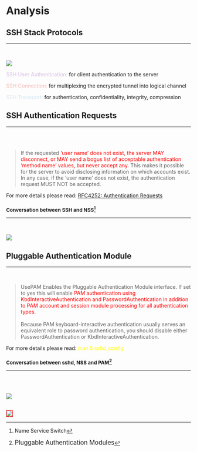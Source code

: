 # Analysis {background-image="themes/topic.jpg"}

## SSH Stack Protocols {background-gradient="linear-gradient(to bottom, #00192C, #004F61)"}

<hr>

<br>

<!-- ```{mermaid} -->
<!-- %%| fig-align: center -->
<!-- %%| file: /src/diagrams/03-ssh-stack-protocols.mmd -->
<!-- ``` -->

<!-- https://github.com/astefanutti/decktape/issues/328 -->
![](/src/images/03-ssh-stack-protocols.svg)

::: {.custom-smaller}
[SSH User Authentication:]{style="color:#d7bde2;"} for client authentication to
the server

[SSH Connection:]{style="color:#f5b7b1;"} for multiplexing the
encrypted tunnel into logical channel

[SSH Transport:]{style="color:#d4e6f1;"} for authentication, confidentiality,
integrity, compression
:::

## SSH Authentication Requests {background-gradient="linear-gradient(to bottom, #00192C, #004F61)"}

<hr>

<br>
<br>

>If the requested ['user name' does not exist, the server MAY disconnect, or MAY
send a bogus list of acceptable authentication 'method name' values, but never
accept any]{style="color:red;"}. This makes it possible for the server to avoid
disclosing information on which accounts exist. In any case, if the 'user name'
does not exist, the authentication request MUST NOT be accepted.

:::aside
For more details please read:
[RFC4252: Authentication Requests](https://datatracker.ietf.org/doc/html/rfc4252#section-5){target="_blank_"}
:::

## Conversation between SSH and NSS[^nss] {background-gradient="linear-gradient(to bottom, #00192C, #004F61)" style="font-size: 96.5%;"}

<hr>
<br>

[^nss]: Name Service Switch

<!-- Mermind Live Editor make to render more better than mermind into quarto -->
<!-- container -->
<!-- ```{mermaid} -->
<!-- %%| fig-align: center -->
<!-- %%| file: /src/images/04-ssh-nss.mmd -->
<!-- ``` -->
![](/src/images/sshd-nss.svg){fig-align="center" fig-align="center"}

## Pluggable Authentication Module {background-gradient="linear-gradient(to bottom, #00192C, #004F61)"}

<hr>

<br>

> UsePAM Enables the Pluggable Authentication Module interface. If set to yes
this will enable [PAM authentication using KbdInteractiveAuthentication and
PasswordAuthentication in addition to PAM account and session module processing
for all authentication types.]{style="color:red;"}\
\
Because PAM keyboard-interactive authentication usually serves an equivalent
role to password authentication, you should disable either
PasswordAuthentication or KbdInteractiveAuthentication.

:::aside
For more details please read: [man 5 sshd_config]{style="color:yellow;"}
:::

## Conversation between sshd, NSS and PAM[^pam-module] {background-gradient="linear-gradient(to bottom, #00192C, #004F61)" style="font-size: 96.5%;"}

<hr>

<br>
<br>

[^pam-module]: [Pluggable Authentication Modules]{style="font-size:1.2em"}

<!-- Mermind Live Editor make to render more better than mermind into quarto -->
<!-- container -->
<!-- ```{mermaid} -->
<!-- %%| label: fig-sshd-nss -->
<!-- %%| fig-align: center -->
<!-- %%| fig-cap: "Conversation between SSH and PAM" -->
<!-- %%| file: /src/diagrams/05-ssh-pam.mmd -->
<!-- ``` -->
![](/src/images/sshd-pam.svg){fig-align="center"}

## {background-gradient="linear-gradient(to bottom, #00192C, #004F61)" #contribute-vs-pam-meme}

![](/src/images/contribute-vs-pam.jpg){fig-align="center" #fig-contribute-vs-pam style="border:1px solid red;"}


